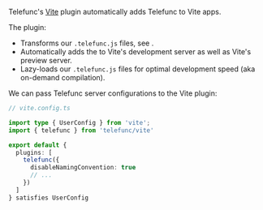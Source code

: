 
Telefunc's [Vite](https://vitejs.dev) plugin automatically adds Telefunc to Vite apps.

The plugin:
 - Transforms our `.telefunc.js` files, see <Link href="/transformer" />.
 - Automatically adds the <Link text="Telefunc Server Middleware" href="/telefunc" /> to Vite's development server as well as Vite's preview server.
 - Lazy-loads our `.telefunc.js` files for optimal development speed (aka on-demand compilation).

We can pass Telefunc server configurations to the Vite plugin:

```ts
// vite.config.ts

import type { UserConfig } from 'vite';
import { telefunc } from 'telefunc/vite'

export default {
  plugins: [
    telefunc({
      disableNamingConvention: true
      // ...
    })
  ]
} satisfies UserConfig
```
